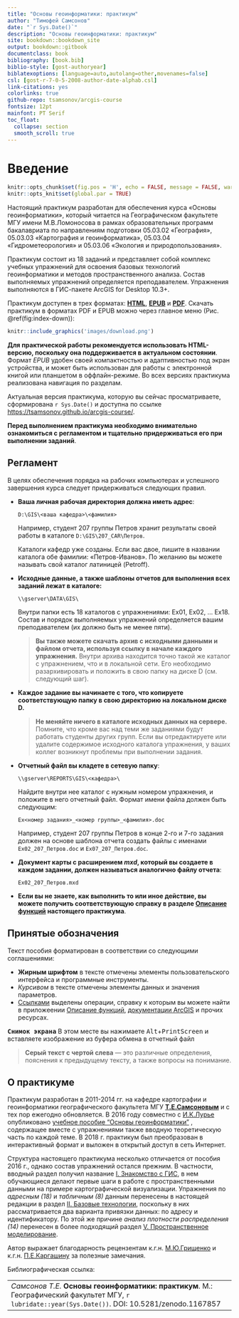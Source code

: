 ```yaml
--- 
title: "Основы геоинформатики: практикум"
author: "Тимофей Самсонов"
date: "`r Sys.Date()`"
description: "Основы геоинформатики: практикум"
site: bookdown::bookdown_site
output: bookdown::gitbook
documentclass: book
bibliography: [book.bib]
biblio-style: [gost-authoryear]
biblatexoptions: [language=auto,autolang=other,movenames=false]
csl: [gost-r-7-0-5-2008-author-date-alphab.csl]
link-citations: yes
colorlinks: true
github-repo: tsamsonov/arcgis-course
fontsize: 12pt
mainfont: PT Serif
toc_float:
  collapse: section
  smooth_scroll: true
---
```


# Введение{-}

```r
knitr::opts_chunk$set(fig.pos = 'H', echo = FALSE, message = FALSE, warning = FALSE)
knitr::opts_knit$set(global.par = TRUE)
```

Настоящий практикум разработан для обеспечения курса «Основы геоинформатики», который читается на Географическом факультете МГУ имени М.В.Ломоносова в рамках образовательных программ бакалавриата по направлениям подготовки 05.03.02 «География», 05.03.03 «Картография и геоинформатика», 05.03.04 «Гидрометеорология» и 05.03.06 «Экология и природопользования». 

Практикум состоит из 18 заданий и представляет собой комплекс учебных упражнений для освоения базовых технологий геоинформатики и методов пространственного анализа. Состав выполняемых упражнений определяется преподавателем. Упражнения выполняются в ГИС-пакете ArcGIS for Desktop 10.3+.

Практикум доступен в трех форматах: [__HTML__](https://tsamsonov.github.io/arcgis-course/), [__EPUB__](https://tsamsonov.github.io/arcgis-course/arcgis-course.epub) и [__PDF__](https://tsamsonov.github.io/arcgis-course/arcgis-course.pdf). Скачать практикум в форматах PDF и EPUB можно через главное меню (Рис. \@ref(fig:index-down)):

```r
knitr::include_graphics('images/download.png')
```

__Для практической работы рекомендуется использовать HTML-версию, поскольку она поддерживается в актуальном состоянии__. Формат _EPUB_ удобен своей компактностью и адаптивностью под экран устройства, и может быть использован для работы с электронной книгой или планшетом в оффлайн-режиме. Во всех версиях практикума реализована навигация по разделам.

Актуальная версия практикума, которую вы сейчас просматриваете, сформирована `r Sys.Date()` и доступна по ссылке <https://tsamsonov.github.io/arcgis-course/>.

__Перед выполнением практикума необходимо внимательно ознакомиться с регламентом и тщательно придерживаться его при выполнении заданий__.

## Регламент {-}

В целях обеспечения порядка на рабочих компьютерах и успешного завершения курса следует придерживаться следующих правил.

- __Ваша личная рабочая директория должна иметь адрес__:

    `D:\GIS\<ваша кафедра>\<фамилия>`

    Например, студент 207 группы Петров хранит результаты своей работы в каталоге `D:\GIS\207_CAR\Петров`.

    Каталоги кафедр уже созданы. Если вас двое, пишите в названии каталога обе фамилии: «Петров-Иванов». По желанию вы можете называть свой каталог латиницей (Petroff).

- __Исходные данные, а также шаблоны отчетов для выполнения всех заданий лежат в каталоге:__

    `\\gserver\DATA\GIS\`

    Внутри папки есть 18 каталогов с упражнениями: Ex01, Ex02, ... Ex18. Состав и порядок выполняемых упражнений определяется вашим преподавателем (их должно быть не менее пяти). 
    
    > __Вы также можете скачать архив с исходными данными и файлом отчета, используя ссылку в начале каждого упражнения.__ Внутри архива находится точно такой же каталог с упражнением, что и в локальной сети. Его необходимо разархивировать и положить в свою папку на диске D (см. следующий шаг).
    
- __Каждое задание вы начинаете с того, что копируете соответствующую папку в свою директорию на локальном диске D.__

    > __Не меняйте ничего в каталоге исходных данных на сервере.__ Помните, что кроме вас над теми же заданиями будут работать студенты других групп. Если вы отредактируете или удалите содержимое исходного каталога упражнения, у ваших коллег возникнут проблемы при выполнении задания. 

- __Отчетный файл вы кладете в сетевую папку__:

    `\\gserver\REPORTS\GIS\<кафедра>\`

    Найдите внутри нее каталог с нужным номером упражнения, и положите в него отчетный файл. Формат имени файла должен быть следующим: 

    `Ex<номер задания>_<номер группы>_<фамилия>.doc`

    Например, студент 207 группы Петров в конце 2-го и 7-го задания должен на основе шаблона отчета создать файлы с именами `Ex02_207_Петров.doc` и `Ex07_207_Петров.doc`.

- __Документ карты с расширением _mxd_, который вы создаете в каждом задании, должен называться аналогично файлу отчета__: 

    `Ex02_207_Петров.mxd`

- __Если вы не знаете, как выполнить то или иное действие, вы можете получить соответствующую справку в разделе [Описание функций](#manual-catalog) настоящего практикума__.

## Принятые обозначения {-}

Текст пособия форматирован в соответствии со следующими соглашениями:

- __Жирным шрифтом__ в тексте отмечены элементы пользовательского интерфейса и программные инструменты.
- _Курсивом_ в тексте отмечены элементы данных и значения параметров.
- [Ссылками]() выделены операции, справку к которым вы можете найти в приложеении [Описание функций](#manual-catalog), [документации ArcGIS](https://desktop.arcgis.com/ru/documentation/) и прочих ресурсах.

<kbd>__Снимок экрана__</kbd> В этом месте вы нажимаете <kbd>Alt</kbd>+<kbd>PrintScreen</kbd> и вставляете изображение из буфера обмена в отчетный файл

> __Серый текст с чертой слева__ — это различные определения, пояснения к предыдущему тексту, а также вопросы на понимание.

## О практикуме {-}

Практикум разработан в 2011-2014 гг. на кафедре картографии и геоинформатики географического факультета МГУ [__Т.Е.Самсоновым__](https://istina.msu.ru/profile/tsamsonov/) и с тех пор ежегодно обновляется. В 2016 году совместно с [И.К.Лурье](https://istina.msu.ru/profile/IK_Lurie/) опубликовано [учебное пособие "Основы геоинформатики"](https://istina.msu.ru/download/45821659/1ej66u:uSUtcUS-XmdMMyRRpC-yflDmCv8/) , содержащее вместе с упражнениями также вводную теоретическую часть по каждой теме. В 2018 г. практикум был преобразован в интерактивный формат и выложен в открытый доступ в сеть Интернет.

Структура настоящего практикума несколько отличается от пособия 2016 г., однако состав упражнений остался прежним. В частности, вводный раздел получил название [I. Знакомство с ГИС](#map-design-quaternary), в нем обучающиеся делают первые шаги в работе с пространственными данными на примере картографической визуализации. Упражнения по _адресным (18)_ и _табличным (8)_ данным перенесены в настоящей редакции в раздел [II. Базовые технологии](#map-ref-general), поскольку в них рассматривается два варианта привязки данных: по адресу и идентификатору. По этой же причине _анализ плотности распределения (14)_ перенесен в более подходящий раздел [V. Пространственное моделирование](#density-analysis). 

Автор выражает благодарность рецензентам к.г.н. [М.Ю.Грищенко](https://istina.msu.ru/profile/sila_trakt/) и к.г.н. [П.Е.Каргашину](https://istina.msu.ru/profile/pavelkargashin/) за полезные замечания.

Библиографическая ссылка:

----
_Самсонов Т.Е._ **Основы геоинформатики: практикум**. М.: Географический факультет МГУ, `r lubridate::year(Sys.Date())`. DOI: 10.5281/zenodo.1167857
----